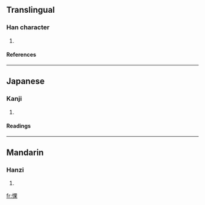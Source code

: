 ==Translingual==
===Han character===
{{Han char|rn=61|rad=心|as=08|sn=11|four=9609<sub>4</sub>|canj=心田木 (PWD)}}
# {{defn|Han|sort=心08}}
====References====
{{Han ref|kx=0390.040|dkj=10760|dj=0724.040|hdz=42315.050|uh=60C8|ud=24776|bh=D55D|bd=54621}}
----
==Japanese==
===Kanji===
{{ja-kanji|grade=|rs=心08}}
# {{defn|Japanese}} 
====Readings====
{{ja-readings|on=[[か]] (ka)|kun=[[いさましい]] (isamashii)}}
----
==Mandarin==
===Hanzi===
{{cmn-hanzi|pin=[[guǒ]] (guo3)|wg=kuo<sup>3</sup>}}
# {{defn|Mandarin}}

[[fr:惈]]